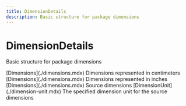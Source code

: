 ```yaml
---
title: DimensionDetails
description: Basic structure for package dimensions
---
```


DimensionDetails
===============================================
Basic structure for package dimensions

<Reference>
  <Field name="dimensions_in_centimeters" nullable={true}>
    <Type>
      [Dimensions](./dimensions.mdx)
    </Type>
    <Description>
      Dimensions represented in centimeters
    </Description>
  </Field>
  <Field name="dimensions_in_inches" nullable={true}>
    <Type>
      [Dimensions](./dimensions.mdx)
    </Type>
    <Description>
      Dimensions represented in inches
    </Description>
  </Field>
  <Field name="source_dimensions" nullable={true}>
    <Type>
      [Dimensions](./dimensions.mdx)
    </Type>
    <Description>
      Source dimensions
    </Description>
  </Field>
  <Field name="source_dimension_unit" nullable={true}>
    <Type>
      [DimensionUnit](./dimension-unit.mdx)
    </Type>
    <Description>
      The specified dimension unit for the source dimensions
    </Description>
  </Field>
</Reference>